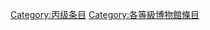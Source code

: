 {{catmore1|[[Wikipedia:博物馆专题|Wikipedia:博物馆专题]]}}
{{Articles by Quality|topic=博物館|project=博物館|format=toc}}
{{CategoryTOC}}
{{emptycat}}

[[Category:丙级条目|Category:丙级条目]]
[[Category:各等級博物館條目|Category:各等級博物館條目]]